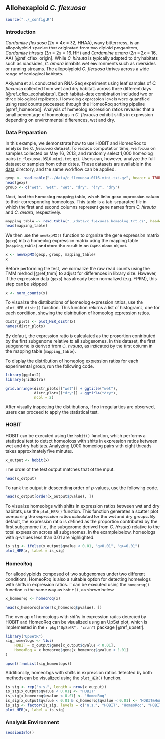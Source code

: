 ## Allohexaploid *C. flexuosa*

```r
source("../_config.R")
```

### Introduction

*Cardamine flexuosa* (2*n* = 4*x* = 32, HHAA), wavy bittercress,
is an allopolyploid species that originated from two diploid progenitors,
*Cardamine hirsuta* (2*n* = 2*x* = 16, HH) and *Cardamine amara* (2*n* = 2*x* = 16, AA) [@ref_cflex_origin].
While *C. hirsuta* is typically adapted to dry habitats such as roadsides,
*C. amara* inhabits wet environments such as riversides or running streams.
The allopolyploid *C. flexuosa* thrives across a wide range of ecological habitats.

Akiyama et al. conducted an RNA-Seq experiment using leaf samples of *C. flexuosa*
collected from wet and dry habitats across three different days [@ref_cflex_ecohabitats].
Each habitat–date combination included two or three biological replicates.
Homeolog expression levels were quantified using read counts
processed through the HomeoRoq sorting pipeline [@ref_homeoroq].
Analysis of homeolog expression ratios revealed that
a small percentage of homeologs in *C. flexuosa* exhibit shifts
in expression depending on environmental differences, wet and dry.

### Data Preparation

In this example, we demonstrate how to use HOBIT and HomeoRoq to analyze the *C. flexuosa* dataset.
To reduce computation time, we focus on samples collected on May 16, 2013,
and randomly select 1,000 homeolog pairs (`c_flexuosa.0516.mini.txt.gz`).
Users can, however, analyze the full dataset or samples from other dates.
These datasets are available in the [data](https://github.com/bitdessin/hespresso/tree/main/docs/data) directory,
and the same workflow can be applied.

```r
gexp <- read.table("../data/c_flexuosa.0516.mini.txt.gz", header = TRUE, sep = "\t", row.names = 1)
head(gexp)
group <- c("wet", "wet", "wet", "dry", "dry", "dry")
```

Next, load the homeolog mapping table,
which links gene expression values to their corresponding homeologs.
This table is a tab-separated file in which the first and second columns
represent gene names from *C. hirsuta* and *C. amara*, respectively.

```r
mapping_table <- read.table("../data/c_flexuosa.homeolog.txt.gz", header = TRUE, sep = "\t")
head(mapping_table)
```

We then use the `newExpMX()` function
to organize the gene expression matrix (`gexp`) into a homeolog expression matrix
using the mapping table (`mapping_table`) and store the result in an `ExpMX` class object.

```r
x <- newExpMX(gexp, group, mapping_table)
x
```

Before performing the test,
we normalize the raw read counts using the TMM method [@ref_tmm]
to adjust for differences in library size.
However, if the expression data (`gexp`) has already been normalized (e.g. FPKM),
this step can be skipped.

```r
x <- norm_counts(x)
```

To visualize the distributions of homeolog expression ratios,
use the `plot_HER_distr()` function.
This function returns a list of histograms, one for each condition,
showing the distribution of homeolog expression ratios.

```r
distr_plots <- plot_HER_distr(x)
names(distr_plots)
```

By default, the expression ratio is calculated as the proportion contributed
by the first subgenome relative to all subgenomes.
In this dataset, the first subgenome is derived from *C. hirsuta*,
as indicated by the first column in the mapping table (`mapping_table`).

To display the distribution of homeolog expression ratios for each experimental group,
run the following code.

```r
library(ggplot2)
library(gridExtra)

grid.arrange(distr_plots[["wet"]] + ggtitle("wet"),
             distr_plots[["dry"]] + ggtitle("dry"),
             ncol = 2)
```

After visually inspecting the distributions,
if no irregularities are observed, users can proceed to apply the statistical test.


### HOBIT

HOBIT can be executed using the `hobit()` function, which performs a statistical test
to detect homeologs with shifts in expression ratios between wet and dry habitats.
Analyzing 1,000 homeolog pairs with eight threads takes approximately five minutes.

```r
x_output <- hobit(x)
```

The order of the test output matches that of the input.

```r
head(x_output)
```

To rank the output in descending order of *p*-values, use the following code.

```r
head(x_output[order(x_output$pvalue), ])
```

To visualize homeologs with shifts in expression ratios between wet and dry habitats,
use the `plot_HER()` function.
This function generates a scatter plot comparing the expression ratios
calculated for the wet and dry groups.
By default, the expression ratio is defined as the proportion contributed
by the first subgenome (i.e., the subgenome derived from *C. hirsuta*)
relative to the total expression across all subgenomes.
In the example below, homeologs with *q*-values less than 0.01 are highlighted.


```r
is_sig <- ifelse(x_output$qvalue < 0.01, "q<0.01", "q>=0.01")
plot_HER(x, label = is_sig)
```


### HomeoRoq

For allopolyploids composed of two subgenomes under two different conditions,
HomeoRoq is also a suitable option for detecting homeologs with shifts in expression ratios.
It can be executed using the `homeoroq()` function in the same way as `hobit()`,
as shown below.

```r
x_homeoroq <- homeoroq(x)
```

```r
head(x_homeoroq[order(x_homeoroq$pvalue), ])
```

The overlap of homeologs with shifts in expression ratios
detected by HOBIT and HomeoRoq can be visualized using an UpSet plot,
which is implemented in the `r pkg("UpSetR", "cran")` package [@ref_upsetr].


```r
library("UpSetR")
sig_homeologs <- list(
    HOBIT = x_output$gene[x_output$qvalue < 0.01],
    HomeoRoq = x_homeoroq$gene[x_homeoroq$qvalue < 0.01]
)

upset(fromList(sig_homeologs))
```

Additionally, homeologs with shifts in expression ratios detected by both methods
can be visualized using the `plot_HER()` function.


```r
is_sig <- rep("n.s.", length = nrow(x_output))
is_sig[x_output$qvalue < 0.01] <- "HOBIT"
is_sig[x_homeoroq$qvalue < 0.01] <- "HomeoRoq"
is_sig[x_output$qvalue < 0.01 & x_homeoroq$qvalue < 0.01] <- "HOBIT&HomeoRoq"
is_sig <- factor(is_sig, levels = c("n.s.", "HOBIT", "HomeoRoq", "HOBIT&HomeoRoq"))
plot_HER(x, label = is_sig)
```


### Analysis Environment

```r
sessionInfo()
```



